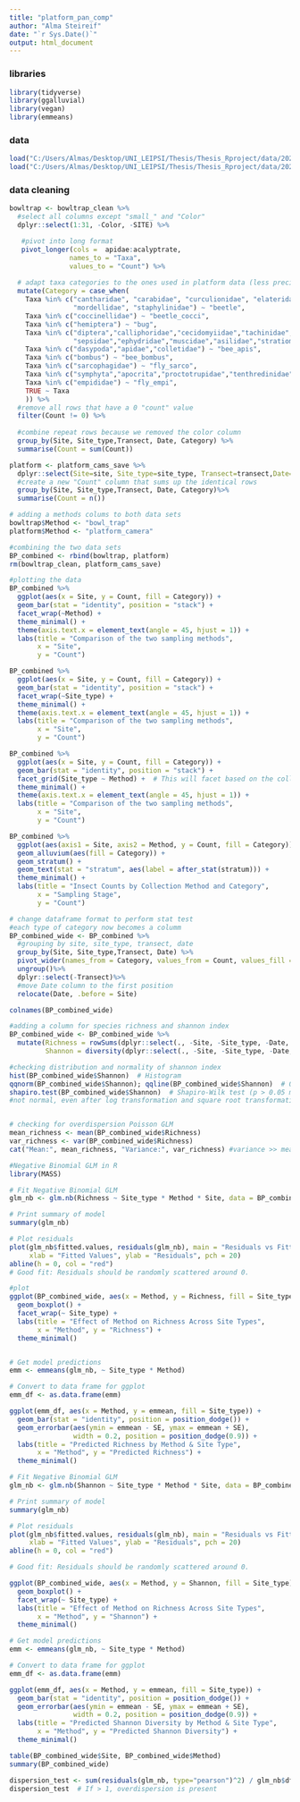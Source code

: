 ```yaml
---
title: "platform_pan_comp"
author: "Alma Steireif"
date: "`r Sys.Date()`"
output: html_document
---
```


### libraries
```r
library(tidyverse)
library(ggalluvial)
library(vegan)
library(emmeans)
```

### data
```r
load("C:/Users/Almas/Desktop/UNI_LEIPSI/Thesis/Thesis_Rproject/data/20250203_full_bowltrap.RData")
load("C:/Users/Almas/Desktop/UNI_LEIPSI/Thesis/Thesis_Rproject/data/20250130_platform_cams.RData")
```

### data cleaning
```r
bowltrap <- bowltrap_clean %>% 
  #select all columns except "small_" and "Color"
  dplyr::select(1:31, -Color, -SITE) %>%

   #pivot into long format
   pivot_longer(cols =  apidae:acalyptrate,  
               names_to = "Taxa", 
               values_to = "Count") %>%
  
  # adapt taxa categories to the ones used in platform data (less precise)
  mutate(Category = case_when(
    Taxa %in% c("cantharidae", "carabidae", "curculionidae", "elateridae",
                "mordellidae", "staphylinidae") ~ "beetle",
    Taxa %in% c("coccinellidae") ~ "beetle_cocci",
    Taxa %in% c("hemiptera") ~ "bug",
    Taxa %in% c("diptera","calliphoridae","cecidomyiidae","tachinidae","calliphoridae",
                "sepsidae","ephydridae","muscidae","asilidae","stratiomyidae", "polleniidae","acalyptrate" ) ~ "fly",
    Taxa %in% c("dasypoda","apidae","colletidae") ~ "bee_apis",
    Taxa %in% c("bombus") ~ "bee_bombus",
    Taxa %in% c("sarcophagidae") ~ "fly_sarco",
    Taxa %in% c("symphyta","apocrita","proctotrupidae","tenthredinidae") ~ "wasp",
    Taxa %in% c("empididae") ~ "fly_empi",
    TRUE ~ Taxa
    )) %>%
  #remove all rows that have a 0 "count" value
  filter(Count != 0) %>%
  
  #combine repeat rows because we removed the color column
  group_by(Site, Site_type,Transect, Date, Category) %>%
  summarise(Count = sum(Count))

platform <- platform_cams_save %>%
  dplyr::select(Site=site, Site_type=site_type, Transect=transect,Date= date, Category= top1) %>%
  #create a new "Count" column that sums up the identical rows
  group_by(Site, Site_type,Transect, Date, Category)%>%
  summarise(Count = n())
```


```r
# adding a methods colums to both data sets
bowltrap$Method <- "bowl_trap"
platform$Method <- "platform_camera"

#combining the two data sets
BP_combined <- rbind(bowltrap, platform)
rm(bowltrap_clean, platform_cams_save)
```


```r
#plotting the data
BP_combined %>%
  ggplot(aes(x = Site, y = Count, fill = Category)) +
  geom_bar(stat = "identity", position = "stack") +
  facet_wrap(~Method) +
  theme_minimal() +
  theme(axis.text.x = element_text(angle = 45, hjust = 1)) +
  labs(title = "Comparison of the two sampling methods",
       x = "Site",
       y = "Count")

BP_combined %>%
  ggplot(aes(x = Site, y = Count, fill = Category)) +
  geom_bar(stat = "identity", position = "stack") +
  facet_wrap(~Site_type) +
  theme_minimal() +
  theme(axis.text.x = element_text(angle = 45, hjust = 1)) +
  labs(title = "Comparison of the two sampling methods",
       x = "Site",
       y = "Count")

BP_combined %>%
  ggplot(aes(x = Site, y = Count, fill = Category)) +
  geom_bar(stat = "identity", position = "stack") +
  facet_grid(Site_type ~ Method) +  # This will facet based on the collection method and site_type
  theme_minimal() +
  theme(axis.text.x = element_text(angle = 45, hjust = 1)) +
  labs(title = "Comparison of the two sampling methods",
       x = "Site",
       y = "Count")

BP_combined %>%
  ggplot(aes(axis1 = Site, axis2 = Method, y = Count, fill = Category)) +
  geom_alluvium(aes(fill = Category)) +
  geom_stratum() +
  geom_text(stat = "stratum", aes(label = after_stat(stratum))) +
  theme_minimal() +
  labs(title = "Insect Counts by Collection Method and Category",
       x = "Sampling Stage",
       y = "Count")


```

```r
# change dataframe format to perform stat test
#each type of category now becomes a columm
BP_combined_wide <- BP_combined %>%
  #grouping by site, site_type, transect, date
  group_by(Site, Site_type,Transect, Date) %>%
  pivot_wider(names_from = Category, values_from = Count, values_fill = 0) %>%
  ungroup()%>%
  dplyr::select(-Transect)%>%
  #move Date column to the first position
  relocate(Date, .before = Site)

colnames(BP_combined_wide)

#adding a column for species richness and shannon index
BP_combined_wide <- BP_combined_wide %>%
  mutate(Richness = rowSums(dplyr::select(., -Site, -Site_type, -Date, -Method)),
         Shannon = diversity(dplyr::select(., -Site, -Site_type, -Date, -Method), index = "shannon"))

#checking distribution and normality of shannon index
hist(BP_combined_wide$Shannon)  # Histogram
qqnorm(BP_combined_wide$Shannon); qqline(BP_combined_wide$Shannon)  # Q-Q Plot
shapiro.test(BP_combined_wide$Shannon)  # Shapiro-Wilk test (p > 0.05 means normal)
#not normal, even after log transformation and square root transformation


# checking for overdispersion Poisson GLM
mean_richness <- mean(BP_combined_wide$Richness)
var_richness <- var(BP_combined_wide$Richness)
cat("Mean:", mean_richness, "Variance:", var_richness) #variance >> mean

#Negative Binomial GLM in R
library(MASS)

# Fit Negative Binomial GLM
glm_nb <- glm.nb(Richness ~ Site_type * Method * Site, data = BP_combined_wide)

# Print summary of model
summary(glm_nb)

# Plot residuals
plot(glm_nb$fitted.values, residuals(glm_nb), main = "Residuals vs Fitted Values",
     xlab = "Fitted Values", ylab = "Residuals", pch = 20)
abline(h = 0, col = "red")
# Good fit: Residuals should be randomly scattered around 0.

#plot
ggplot(BP_combined_wide, aes(x = Method, y = Richness, fill = Site_type)) +
  geom_boxplot() +
  facet_wrap(~ Site_type) +
  labs(title = "Effect of Method on Richness Across Site Types", 
       x = "Method", y = "Richness") +
  theme_minimal()


# Get model predictions
emm <- emmeans(glm_nb, ~ Site_type * Method)

# Convert to data frame for ggplot
emm_df <- as.data.frame(emm)

ggplot(emm_df, aes(x = Method, y = emmean, fill = Site_type)) +
  geom_bar(stat = "identity", position = position_dodge()) +
  geom_errorbar(aes(ymin = emmean - SE, ymax = emmean + SE), 
                width = 0.2, position = position_dodge(0.9)) +
  labs(title = "Predicted Richness by Method & Site Type", 
       x = "Method", y = "Predicted Richness") +
  theme_minimal()
```

```r
# Fit Negative Binomial GLM
glm_nb <- glm.nb(Shannon ~ Site_type * Method * Site, data = BP_combined_wide)

# Print summary of model
summary(glm_nb)

# Plot residuals
plot(glm_nb$fitted.values, residuals(glm_nb), main = "Residuals vs Fitted Values",
     xlab = "Fitted Values", ylab = "Residuals", pch = 20)
abline(h = 0, col = "red")

# Good fit: Residuals should be randomly scattered around 0.

ggplot(BP_combined_wide, aes(x = Method, y = Shannon, fill = Site_type)) +
  geom_boxplot() +
  facet_wrap(~ Site_type) +
  labs(title = "Effect of Method on Richness Across Site Types", 
       x = "Method", y = "Shannon") +
  theme_minimal()

# Get model predictions
emm <- emmeans(glm_nb, ~ Site_type * Method)

# Convert to data frame for ggplot
emm_df <- as.data.frame(emm)

ggplot(emm_df, aes(x = Method, y = emmean, fill = Site_type)) +
  geom_bar(stat = "identity", position = position_dodge()) +
  geom_errorbar(aes(ymin = emmean - SE, ymax = emmean + SE), 
                width = 0.2, position = position_dodge(0.9)) +
  labs(title = "Predicted Shannon Diversity by Method & Site Type", 
       x = "Method", y = "Predicted Shannon Diversity") +
  theme_minimal()
```




```r
table(BP_combined_wide$Site, BP_combined_wide$Method)
summary(BP_combined_wide)

dispersion_test <- sum(residuals(glm_nb, type="pearson")^2) / glm_nb$df.residual
dispersion_test  # If > 1, overdispersion is present
```

